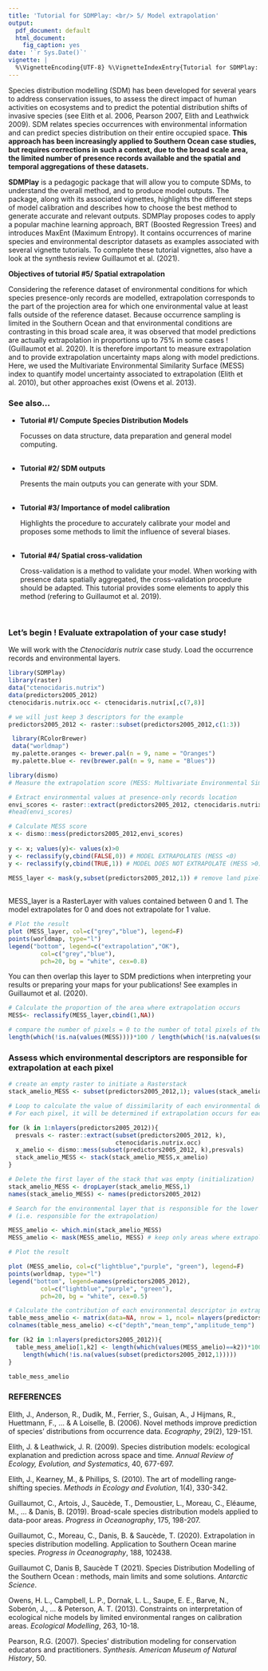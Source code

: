 ```yaml
---
title: 'Tutorial for SDMPlay: <br/> 5/ Model extrapolation'
output:
  pdf_document: default
  html_document:
    fig_caption: yes
date: '`r Sys.Date()`'
vignette: |
  %\VignetteEncoding{UTF-8} %\VignetteIndexEntry{Tutorial for SDMPlay: <br/> 1/ Compute Species Distribution Models} %\VignetteEngine{knitr::knitr}
---
```

Species distribution modelling (SDM) has been developed for several years to address conservation issues, to assess the direct impact of human activities on ecosystems and to predict the potential distribution shifts of invasive species (see Elith et al. 2006, Pearson 2007, Elith and Leathwick 2009). SDM relates species occurrences with environmental information and can predict species distribution on their entire occupied space. 
**This approach has been increasingly applied to Southern Ocean case studies, but requires corrections in such a context, due to the broad scale area, the limited number of presence records available and the spatial and temporal aggregations of these datasets.** 

**SDMPlay** is a pedagogic package that will allow you to compute SDMs, to understand the overall method, and to produce model outputs. The package, along with its associated vignettes, highlights the different steps of model calibration and describes how to choose the best method to generate accurate and relevant outputs. SDMPlay proposes codes to apply a popular machine learning approach, BRT (Boosted Regression Trees) and introduces MaxEnt (Maximum Entropy). It contains occurrences of marine species and environmental descriptor datasets as examples associated with several vignette tutorials.
To complete these tutorial vignettes, also have a look at the synthesis review Guillaumot et al. (2021).


**Objectives of tutorial #5/ Spatial extrapolation **
<br/>
<p>
Considering the reference dataset of environmental conditions for which species presence-only records are modelled, extrapolation corresponds to the part of the projection area for which one environmental value at least falls outside of the reference dataset. Because occurrence sampling is limited in the Southern Ocean and that environmental conditions are contrasting in this broad scale area, it was observed that model predictions are actually extrapolation in proportions up to 75% in some cases ! (Guillaumot et al. 2020). It is therefore important to measure extrapolation and to provide extrapolation uncertainty maps along with model predictions.
Here, we used the Multivariate Environmental Similarity Surface (MESS) index to quantify model uncertainty associated to extrapolation (Elith et al. 2010), but other approaches exist (Owens et al. 2013).
</p>

### See also...
* **Tutorial #1/ Compute Species Distribution Models **
<p> Focusses on data structure, data preparation and general model computing. </p>
<br/>
* **Tutorial #2/ SDM outputs **
<p> Presents the main outputs you can generate with your SDM. </p>
<br/>
* **Tutorial #3/ Importance of model calibration **
<p> Highlights the procedure to accurately calibrate your model and proposes some methods to limit the influence of several biases. </p>
<br/>
* **Tutorial #4/ Spatial cross-validation **
<p> Cross-validation is a method to validate your model. When working with presence data spatially aggregated, the cross-validation procedure should be adapted. This tutorial provides some elements to apply this method (refering to Guillaumot et al. 2019). </p>
<br/>

### Let's begin ! Evaluate extrapolation of your case study!  
We will work with the *Ctenocidaris nutrix* case study. Load the occurrence records and environmental layers. 

```r
library(SDMPlay)
library(raster)
data("ctenocidaris.nutrix")
data(predictors2005_2012)
ctenocidaris.nutrix.occ <- ctenocidaris.nutrix[,c(7,8)]

# we will just keep 3 descriptors for the example
predictors2005_2012 <- raster::subset(predictors2005_2012,c(1:3))
```

```r
 library(RColorBrewer)
 data("worldmap")
 my.palette.oranges <- brewer.pal(n = 9, name = "Oranges")
 my.palette.blue <- rev(brewer.pal(n = 9, name = "Blues"))

```

```r
library(dismo)
# Measure the extrapolation score (MESS: Multivariate Environmental Similarity Surface)

# Extract environmental values at presence-only records location
envi_scores <- raster::extract(predictors2005_2012, ctenocidaris.nutrix.occ) 
#head(envi_scores)

# Calculate MESS score
x <- dismo::mess(predictors2005_2012,envi_scores)
      
y <- x; values(y)<- values(x)>0
y <- reclassify(y,cbind(FALSE,0)) # MODEL EXTRAPOLATES (MESS <0)
y <- reclassify(y,cbind(TRUE,1)) # MODEL DOES NOT EXTRAPOLATE (MESS >0)
      
MESS_layer <- mask(y,subset(predictors2005_2012,1)) # remove land pixel (layer #1 = depth)
      
```
MESS_layer is a RasterLayer with values contained between 0 and 1. The model extrapolates for 0 and does not extrapolate for 1 value.

```r
# Plot the result
plot (MESS_layer, col=c("grey","blue"), legend=F)
points(worldmap, type="l")
legend("bottom", legend=c("extrapolation","OK"),
         col=c("grey","blue"),
         pch=20, bg = "white", cex=0.8)
```
You can then overlap this layer to SDM predictions when interpreting your results or preparing your maps for your publications! See examples in Guillaumot et al. (2020).

```r
# Calculate the proportion of the area where extrapolation occurs
MESS<- reclassify(MESS_layer,cbind(1,NA))

# compare the number of pixels = 0 to the number of total pixels of the area
length(which(!is.na(values(MESS))))*100 / length(which(!is.na(values(subset(predictors2005_2012,1)))))
```

### Assess which environmental descriptors are responsible for extrapolation at each pixel

```r
# create an empty raster to initiate a Rasterstack
stack_amelio_MESS <- subset(predictors2005_2012,1); values(stack_amelio_MESS) <- NA 

# Loop to calculate the value of dissimilarity of each environmental descriptor
# For each pixel, it will be determined if extrapolation occurs for each environmental descriptor

for (k in 1:nlayers(predictors2005_2012)){
  presvals <- raster::extract(subset(predictors2005_2012, k), 
                              ctenocidaris.nutrix.occ)  
  x_amelio <- dismo::mess(subset(predictors2005_2012, k),presvals)
  stack_amelio_MESS <- stack(stack_amelio_MESS,x_amelio) 
}

# Delete the first layer of the stack that was empty (initialization)
stack_amelio_MESS <- dropLayer(stack_amelio_MESS,1) 
names(stack_amelio_MESS) <- names(predictors2005_2012)

# Search for the environmental layer that is responsible for the lower MESS score 
# (i.e. responsible for the extrapolation)

MESS_amelio <- which.min(stack_amelio_MESS)
MESS_amelio <- mask(MESS_amelio, MESS) # keep only areas where extrapolation occurs 

```

```r
# Plot the result

plot (MESS_amelio, col=c("lightblue","purple", "green"), legend=F)
points(worldmap, type="l")
legend("bottom", legend=names(predictors2005_2012),
         col=c("lightblue","purple", "green"),
         pch=20, bg = "white", cex=0.5)

```

```r
# Calculate the contribution of each environmental descriptor in extrapolation
table_mess_amelio <- matrix(data=NA, nrow = 1, ncol= nlayers(predictors2005_2012)) 
colnames(table_mess_amelio) <-c("depth","mean_temp","amplitude_temp")

for (k2 in 1:nlayers(predictors2005_2012)){
  table_mess_amelio[1,k2] <- length(which(values(MESS_amelio)==k2))*100/
    length(which(!is.na(values(subset(predictors2005_2012,1)))))
}

table_mess_amelio
```

### REFERENCES

Elith, J., Anderson, R., Dudík, M., Ferrier, S., Guisan, A., J Hijmans, R., Huettmann, F., ... & A Loiselle, B. (2006). Novel methods improve prediction of species’ distributions from occurrence data. *Ecography*, 29(2), 129-151.

Elith, J. & Leathwick, J. R. (2009). Species distribution models: ecological explanation and prediction across space and time. *Annual Review of Ecology, Evolution, and Systematics*, 40, 677-697.

Elith, J., Kearney, M., & Phillips, S. (2010). The art of modelling range‐shifting species. *Methods in Ecology and Evolution*, 1(4), 330-342.

Guillaumot, C., Artois, J., Saucède, T., Demoustier, L., Moreau, C., Eléaume, M., ... & Danis, B. (2019). Broad-scale species distribution models applied to data-poor areas. *Progress in Oceanography*, 175, 198-207.

Guillaumot, C., Moreau, C., Danis, B. & Saucède, T. (2020). Extrapolation in species distribution modelling. Application to Southern Ocean marine species. *Progress in Oceanography*, 188, 102438.

Guillaumot C, Danis B, Saucède T (2021). Species Distribution Modelling of the Southern Ocean : methods, main limits and some solutions. *Antarctic Science*.

Owens, H. L., Campbell, L. P., Dornak, L. L., Saupe, E. E., Barve, N., Soberón, J., ... & Peterson, A. T. (2013). Constraints on interpretation of ecological niche models by limited environmental ranges on calibration areas. *Ecological Modelling*, 263, 10-18.

Pearson, R.G. (2007). Species’ distribution modeling for conservation educators and practitioners. *Synthesis. American Museum of Natural History*, 50.

